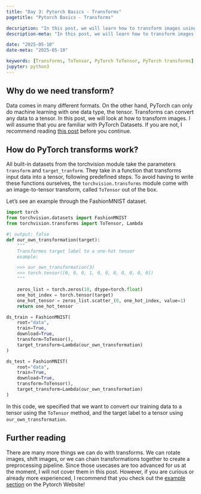 ```yaml
---
title: "Day 3: Pytorch Basics - Transforms"
pagetitle: "Pytorch Basics - Transforms"

decsription: "In this post, we will learn how to transform images using the built-in `ToTensor` method. We will also learn how to create and use a custom transform that we define ourselves"
description-meta: "In this post, we will learn how to transform images using the built-in `ToTensor` method. We will also learn how to create and use a custom transform that we define ourselves"

date: "2025-05-10" 
date-meta: "2025-05-10"

keywords: [Transforms, ToTensor, PyTorch ToTensor, PyTorch transforms]
jupyter: python3
---
```


## Why do we need transform?

Data comes in many different formats. On the other hand, PyTorch can only do machine learning with one data type, the tensor. Transforms can convert any data to a tensor. In this post, we will look at how to transform images. I will assume that you are familiar with PyTorch Datasets. If you are not, I recommend reading [this post](../day-2-datasets-dataloaders/index.qmd) before you continue.


## How do PyTorch transforms work?
All built-in datasets from the torchvision module take the parameters `transform` and `target_tranform`. They take in a function that transforms input data into a tensor, following predefined steps. To avoid having to write these functions ourselves, the `torchvision.transforms` module come with an image-to-tensor transform, called `ToTensor` out of the box.

Let's see an example through the FashionMNIST dataset.

```python
import torch
from torchvision.datasets import FashionMNIST
from torchvision.transforms import ToTensor, Lambda
```

```python
#| output: false
def our_own_transformation(target):
    """
    Transformes target label to a one-hot tensor
    example:

    >>> our_own_transformation(3)
    >>> torch.tensor([0, 0, 0, 1, 0, 0, 0, 0, 0, 0, 0])
    """

    zeros_list = torch.zeros(10, dtype=torch.float)
    one_hot_index = torch.tensor(target)
    one_hot_tensor = zeros_list.scatter_(0, one_hot_index, value=1)
    return one_hot_tensor

ds_train = FashionMNIST(
    root="data",
    train=True,
    download=True,
    transform=ToTensor(),
    target_transform=Lambda(our_own_transformation)
)

ds_test = FashionMNIST(
    root="data",
    train=True,
    download=True,
    transform=ToTensor(),
    target_transform=Lambda(our_own_transformation)
)
```

In this code, we specified that we want to convert our training data to a tensor using the `ToTensor` method, and the target label to a tensor using `our_own_transformation`.

## Further reading

There are many more things we can do with transforms. We can rotate images, shift images, or we can chain transformations together to create a preprocessing pipeline. Since those usecases are too advanced for us at the moment, I will not cover them in this post. However, if you are curious or already more experienced, I recommend that you check out the [example section](https://docs.pytorch.org/vision/stable/auto_examples/index.html#gallery) on the Pytorch Website!
